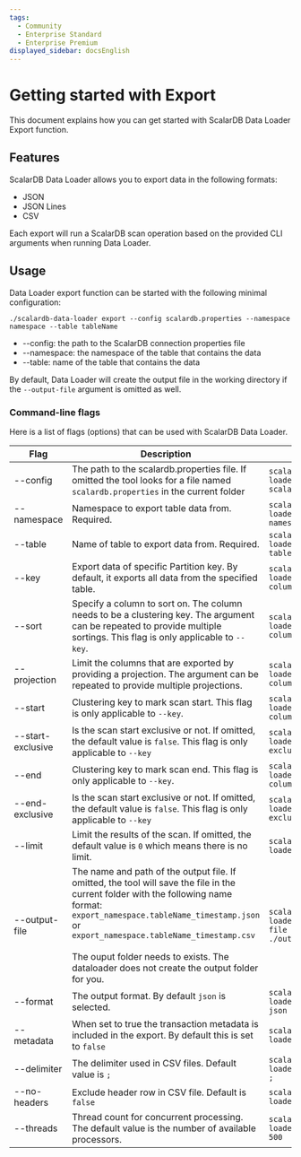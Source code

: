 ```yaml
---
tags:
  - Community
  - Enterprise Standard
  - Enterprise Premium
displayed_sidebar: docsEnglish
---
```


# Getting started with Export

This document explains how you can get started with ScalarDB Data Loader Export function.

## Features

ScalarDB Data Loader allows you to export data in the following formats:

- JSON
- JSON Lines
- CSV

Each export will run a ScalarDB scan operation based on the provided CLI arguments when running Data Loader.

## Usage

Data Loader export function can be started with the following minimal configuration:

```console
./scalardb-data-loader export --config scalardb.properties --namespace namespace --table tableName
```



- --config:   the path to the ScalarDB connection properties file
- --namespace:  the namespace of the table that contains the data
- --table: name of the table that contains the data

By default, Data Loader will create the output file in the working directory if the `--output-file` argument is omitted as well.

### Command-line flags

Here is a list of flags (options) that can be used with ScalarDB Data Loader.

| Flag              | Description                                                  | Usage                                                  |
| ----------------- | ------------------------------------------------------------ | ------------------------------------------------------ |
| --config          | The path to the scalardb.properties file. If omitted the tool looks for a file named `scalardb.properties` in the current folder | `scalardb-data-loader --config scalardb.properties`    |
| --namespace       | Namespace to export table data from. Required.               | `scalardb-data-loader --namespace namespace`           |
| --table           | Name of table to export data from. Required.                 | `scalardb-data-loader --table tableName`               |
| --key             | Export data of specific Partition key. By default, it exports all data from the specified table. | `scalardb-data-loader --key columnName=value`          |
| --sort            | Specify a column to sort on. The column needs to be a clustering key. The argument can be repeated to provide multiple sortings. This flag is only applicable to `--key`. | `scalardb-data-loader --sort columnName=desc`          |
| --projection      | Limit the columns that are exported by providing a projection. The argument can be repeated to provide multiple projections. | `scalardb-data-loader --projection columnName`         |
| --start           | Clustering key to mark scan start. This flag is only applicable to `--key`.   | `scalardb-data-loader --start columnName=value`        |
| --start-exclusive | Is the scan start exclusive or not. If omitted, the default value is `false`. This flag is only applicable to `--key` | `scalardb-data-loader --start-exclusive`               |
| --end             | Clustering key to mark scan end. This flag is only applicable to `--key`. | `scalardb-data-loader --end columnName=value`          |
| --end-exclusive   | Is the scan start exclusive or not. If omitted, the default value is `false`. This flag is only applicable to `--key`    | `scalardb-data-loader --end-exclusive`                 |
| --limit           | Limit the results of the scan. If omitted, the default value is `0` which means there is no limit. | `scalardb-data-loader --limit 1000`                    |
| --output-file     | The name and path of the output file. If omitted, the tool will save the file in the current folder with the following name format:<br />`export_namespace.tableName_timestamp.json` or `export_namespace.tableName_timestamp.csv`<br /><br />The ouput folder needs to exists. The dataloader does not create the output folder for you. | `scalardb-data-loader --output-file ./out/output.json` |
| --format          | The output format. By default `json` is selected.           | `scalardb-data-loader --format json`                   |
| --metadata        | When set to true the transaction metadata is included in the export. By default this is set to `false` | `scalardb-data-loader --metadata`                      |
| --delimiter       | The delimiter used in CSV files. Default value is `;`        | `scalardb-data-loader --delimiter ;`                   |
| --no-headers      | Exclude header row in CSV file. Default is `false`           | `scalardb-data-loader --no-headers`                    |
| --threads         | Thread count for concurrent processing. The default value is the number of available processors.                       | `scalardb-data-loader --threads 500`                   |

